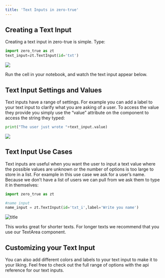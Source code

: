 ```yaml
---
title: 'Text Inputs in zero-true'
---
```


## Creating a Text Input

Creating a text input in zero-true is simple. Type:

```py
import zero_true as zt
text_input=zt.TextInput(id='txt')
```

![](/blogs/photos/text_input.png)

Run the cell in your notebook, and watch the text input appear below.

## Text Input Settings and Values

Text inputs have a range of settings. For example you can add a label to your text input to clarify what you are asking of a user. To access the value they provide you simply use the “value” attribute on the component to access the string they typed:

```py
print("The user just wrote "+text_input.value)
```

![](/blogs/photos/text_input_1.png)

## Text Input Use Cases

Text inputs are useful when you want the user to input a text value where the possible values are unknown or the number of options is too large to store in a list. For example in this use case we ask for a user’s name. Because we don’t have a list of users we can pull from we ask them to type it in themselves:

```py
import zero_true as zt

#name input
name_input = zt.TextInput(id='txt_i',label='Write you name')
```

![title](/blogs/gifs/text_input.gif)

This works great for shorter texts. For longer texts we recommend that you use our TextArea component.

##  Customizing your Text Input

You can also add different colors and labels to your text input to make it to your liking. Feel free to check out the full range of options with the api reference for our text inputs.